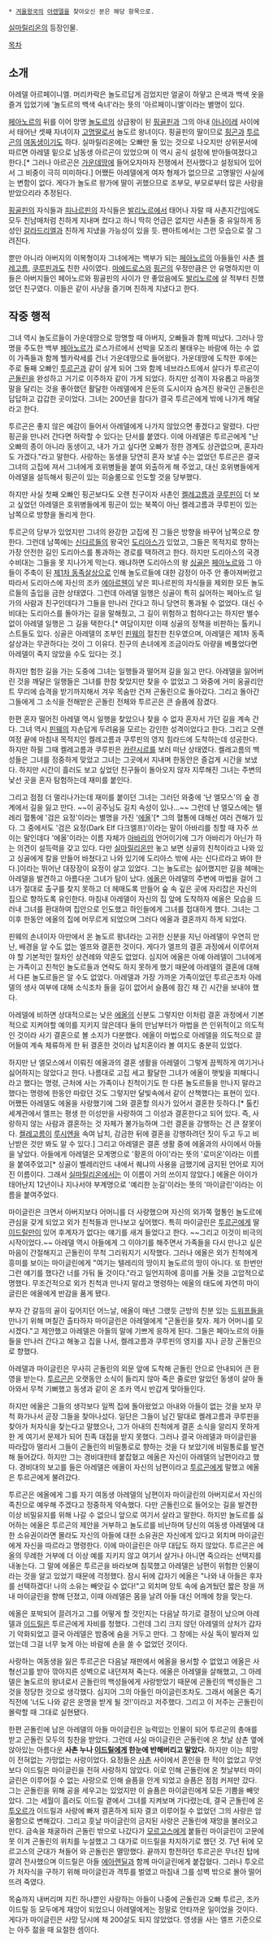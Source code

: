  * [[겨울왕국]]의 [[아렌델]]을 찾아오신 분은 해당 항목으로.

[[실마릴리온]]의 등장인물.

[[목차]]
== 소개 ==
아레델 아르페이니엘. 머리카락은 놀도르답게 검었지만 얼굴이 하얗고 은색과 백색 옷을 즐겨 입었기에 '놀도르의 백색 숙녀'라는 뜻의 '아르페이니엘'이라는 별명이 있다.

[[페아노르]]의 뒤를 이어 망명 [[놀도르]]의 상급왕이 된 [[핑골핀]]과 그의 아내 [[아나이레]] 사이에서 태어난 셋째 자녀이자 [[고명딸]]로서 놀도르 왕녀이다. 핑골핀의 딸이므로 [[핑곤]]과 [[투르곤]]의 [[여동생]]이기도 하다. 실마릴리온에는 오빠만 둘 있는 것으로 나오지만 상위문서에 따르면 아레델 밑으로 남동생 아르곤이 있었으며 이 역시 공식 설정에 받아들여졌다고 한다.[* 그러나 아르곤은 [[가운데땅]]에 들어오자마자 전쟁에서 전사했다고 설정되어 있어서 그 비중이 극히 미미하다.] 어쨌든 아레델에게 여자 형제가 없으므로 고명딸인 사실에는 변함이 없다. 게다가 놀도르 왕가에 딸이 귀했으므로 조부모, 부모로부터 많은 사랑을 받았으리라 추정된다.

[[핑골핀]]의 자식들과 [[피나르핀]]의 자식들은 [[발리노르]]에서 태어나 자랄 때 사촌지간임에도 모두 친남매처럼 친하게 지내며 컸다고 하니 딱히 언급은 없지만 사촌들 중 유일하게 동성인 [[갈라드리엘]]과 친하게 지냈을 가능성이 있을 듯. 팬아트에서는 그런 모습으로 잘 그려진다. 

뿐만 아니라 아버지의 이복형이자 그녀에게는 백부가 되는 [[페아노르]]의 아들들인 사촌 [[켈레고름]], [[쿠루핀]]과도 친한 사이였다. [[마에드로스]]와 [[핑곤]]의 우정만큼은 안 유명하지만 이들은 아버지들인 페아노르와 핑골핀의 사이가 안 좋았음에도 [[발리노르]]에 살 적부터 친했었던 친구였다. 이들은 같이 사냥을 즐기며 친하게 지냈다고 한다.

== 작중 행적 ==
그녀 역시 놀도르들이 가운데땅으로 망명할 때 아버지, 오빠들과 함께 떠났다. 그러나 망명을 주도한 백부 [[페아노르]]가 로스가르에서 선박을 모조리 불태우는 바람에 하는 수 없이 가족들과 함께 헬카락세를 건너 가운데땅으로 들어왔다. 가운데땅에 도착한 후에는 주로 둘째 오빠인 [[투르곤]]과 같이 살게 되어 그와 함께 네브라스트에서 살다가 투르곤이 [[곤돌린]]을 완성하고 거기로 이주하자 같이 가게 되었다. 하지만 성격이 자유롭고 마음껏 말을 달리는 것을 좋아했던 활달한 아레델에게 은둔의 도시이자 숨겨진 왕국인 곤돌린은 답답하고 갑갑한 곳이었다. 그녀는 200년을 참다가 결국 투르곤에게 밖에 나가게 해달라고 한다.

투르곤은 좋지 않은 예감이 들어서 아레델에게 나가지 않았으면 좋겠다고 말렸다. 다만 핑곤을 만나러 간다면 허락할 수 있다는 단서를 붙였다. 이에 아레델은 투르곤에게 "난 오빠의 종이 아니라 동생이고, 내가 가고 싶다면 오빠가 정한 경계도 상관없으며, 혼자라도 가겠다."라고 말한다. 사랑하는 동생을 당연히 혼자 보낼 수는 없었던 투르곤은 결국 그녀의 고집에 져서 그녀에게 호위병들을 붙여 외출하게 해 주었고, 대신 호위병들에게 아레델을 설득해서 핑곤이 있는 히슬룸으로 인도할 것을 당부했다.

하지만 사실 첫째 오빠인 핑곤보다도 오랜 친구이자 사촌인 [[켈레고름]]과 [[쿠루핀]]이 더 보고 싶었던 아레델은 호위병들에게 핑곤이 있는 북쪽이 아닌 켈레고름과 쿠루핀이 있는 남쪽으로 방향을 돌리게 한다. 

투르곤의 당부가 있었지만 그녀의 완강한 고집에 진 그들은 방향을 바꾸어 남쪽으로 향한다. 그런데 남쪽에는 [[신다르]]들의 왕국인 [[도리아스]]가 있었고, 그들은 목적지로 향하는 가장 안전한 길인 도리아스를 통과하는 경로를 택하려고 한다. 하지만 도리아스의 국경수비대는 그들을 못 지나가게 막는다. 왜냐하면 도리아스의 왕 [[싱골]]은 [[페아노르]]와 그 아들이 주축이 된 [[제1차 동족살상]]으로 인해 놀도르들에 대한 감정이 아주 안 좋아져버렸고 따라서 도리아스에 자신의 조카 [[에아르웬]]이 낳은 피나르핀의 자식들을 제외한 모든 놀도르들의 출입을 금한 상태였다. 그런데 아레델 일행은 싱골이 특히 싫어하는 페아노르 일가의 사람과 친구인데다가 그들을 만나러 간다고 하니 당연히 통과될 수 없었다. 대신 수비대는 도리아스를 돌아가는 길을 말해줬고, 그 길이 위험하고 험하다고는 하지만 별수 없이 아레델 일행은 그 길을 택한다.[* 여담이지만 이때 싱골의 정책을 비판하는 톨키니스트들도 있다. 싱골은 아레델의 조부인 [[핀웨]]의 절친한 친우였으며, 아레델은 제1차 동족살상과는 무관하다는 것이 그 이유다. 친구의 손녀에게 조금이라도 아량을 베풀었다면 아레델이 죽지 않았을 수도 있다는 것.]

하지만 험한 길을 가는 도중에 그녀는 일행들과 떨어져 길을 잃고 만다. 아레델을 잃어버린 것을 깨달은 일행들은 그녀를 한참 찾았지만 찾을 수 없었고 그 와중에 거미 웅골리안트 무리에 습격을 받기까지해서 겨우 목숨만 건져 곤돌린으로 돌아갔다. 그리고 돌아간 그들에게 그 소식을 전해받은 곤돌린 전체와 투르곤은 큰 슬픔에 잠겼다.

한편 혼자 떨어진 아레델 역시 일행을 찾았으나 찾을 수 없자 혼자서 가던 길을 계속 간다. 그녀 역시 [[핀웨]]의 자손답게 두려움을 모르는 강인한 성격이었다고 한다. 그리고 오랜 여정 끝에 마침내 목적지인 켈레고름과 쿠루핀의 영지 힘라드에 도착하는데 성공한다. 하지만 하필 그때 켈레고름과 쿠루핀은 [[카란시르]]를 보러 떠난 상태였다. 켈레고름의 백성들은 그녀를 정중하게 맞았고 그녀는 그곳에서 지내며 한동안은 즐겁게 시간을 보냈다. 하지만 시간이 흘러도 보고 싶었던 친구들이 돌아오지 않자 지루해진 그녀는 주변의 낯선 곳을 혼자 탐험하는데 재미를 붙인다.

그리고 점점 더 멀리나가는데 재미를 붙이던 그녀는 그러던 와중에 '난 엘모스'의 숲 경계에서 길을 잃고 만다.  ~~이 공주님도 길치 속성이 있나...~~ 그런데 난 엘모스에는 텔레리 혈통에 '검은 요정'이라는 별명을 가진  '[[에올]]'[* 그의 혈통에 대해선 여러 견해가 있다. 그 중에서도 '검은 요정(Dark Elf 다크엘프)'이라는 말이 아바리를 칭할 때 자주 쓰이는 말인데다 '에올'이라는 이름 자체가 [[아바리]]의 언어이기에 그가 아바리가 아닌가 하는 의견이 설득력을 갖고 있다. 다만 [[실마릴리온]]만 놓고 보면 싱골의 친척이라고 나와 있고 싱골에게 칼을 만들어 바쳤다고 나와 있기에 도리아스 밖에 사는 신다르라고 봐야 한다.]이라는 뛰어난 대장장이 요정이 살고 있었다. 그는 놀도르는 싫어했지만 길을 헤매는 아레델을 발견하고 아름다운 그녀가 탐이 났다. [[에올]]은 아레델의 주변에 마법을 걸어 그녀가 절대로 출구를 찾지 못하고 더 헤매도록 만들어 숲 속 깊은 곳에 자리잡은 자신의 집으로 향하도록 유인한다. 마침내 아레델이 자신의 집 앞에 도착하자 에올은 모습을 드러내 그녀를 환대하여 집안으로 인도했고 하인들에게 그녀를 접대하게 했다. 그녀는 그 이후 한동안 에올의 집에 머무르게 되었으며 그러다 에올과 결혼까지 하게 되었다.

핀웨의 손녀이자 아만에서 온 놀도르 왕녀라는 고귀한 신분을 지닌 아레델이 우연히 만난, 배경을 알 수도 없는 엘프와 결혼한 것이다. 게다가 엘프의 결혼 과정에서 이루어져야 할 기본적인 절차인 상견례와 약혼도 없었다. 심지어 에올은 아예 아레델이 그녀에게는 가족이고 친척인 놀도르들과 연락도 하지 못하게 했기 때문에 아레델의 결혼에 대해서 다른 놀도르들은 알 수도 없었다. 아레델과 가장 가까운 가족이었던 투르곤조차 아레델의 생사 여부에 대해 소식조차 들을 길이 없어서 슬픔에 잠긴 채 긴 시간을 보내야 했다. 

아레델에 비하면 상대적으로는 낮은 [[에올]]의 신분도 그렇지만 이처럼 결혼 과정에서 기본적으로 지켜야할 예의를 지키지 않은데다 둘의 만남부터가 마법을 쓴 인위적이고 의도적인 것이라 사기 결혼으로 볼 소지가 다분했다. 에올이 마법으로 아레델을 의도적으로 끌어들여 계속 체류하게 한 뒤 결혼한 것이라 납치혼이라 볼 여지도 충분히 있었다.

하지만 난 엘모스에서 이뤄진 에올과의 결혼 생활을 아레델이 그렇게 끔찍하게 여기거나 싫어하지는 않았다고 한다. 나름대로 고집 세고 활달한 그녀가 에올이 햇빛을 피해다니라고 했다는 명령, 근처에 사는 가족이나 친척이기도 한 다른 놀도르들을 만나지 말라고 했다는 명령에 한동안 따랐던 것도 그렇지만 달빛속에서 같이 산책했다는 표현이 있다. 어쨌든 아레델도 에올을 사랑했기에 그와 결혼할 의사가 있어서 결혼한 듯하다.[* 톨킨 세계관에서 엘프는 평생 한 이성만을 사랑하여 그 이성과 결혼한다고 되어 있다. 즉, 사랑하지 않는 사람과 결혼하는 것 자체가 불가능하며 그런 결혼을 강행하는 건 큰 잘못이다. [[켈레고름]]이 [[루시엔]]을 속여 납치, 감금한 뒤에 결혼을 강행하려던 짓이 두고 두고 비난받은 것만 봐도 알 수 있다.] 그리고 아레델은 결혼 생활 중에 에올과의 사이에서 아들을 낳았다. 아들에게 아레델은 모계명으로 '황혼의 아이'라는 뜻의 '로미온'이라는 이름을 붙여주었고[* 싱골이 벨레리안드 내에서 퀘냐의 사용을 금했기에 금지된 언어로 지어진 이름이다. 그래서 [[실마릴리온]]에서는 이 이름이 거의 쓰이지 않았다.] 에올은 아이가 태어난지 12년이나 지나서야 부계명으로 '예리한 눈길'이라는 뜻의 '마이글린'이라는 이름을 붙여주었다.

마이글린은 크면서 아버지보다 어머니를 더 사랑했으며 자신의 외가쪽 혈통인 놀도르에 관심을 갖게 되었고 외가 친척들과 만나보고 싶어했다. 특히 마이글린은 [[투르곤]]에게 딸 [[이드릴]]만이 있어 후계자가 없다는 얘기를 새겨 들었다고 한다. ~~그리고 이것이 비극의 시작이었다.~~ 아레델 역시 아들에게 그 이야기를 해주면서 가족들을 다시 만나고 싶은 마음이 간절해지고 곤돌린이 무척 그리워지기 시작했다. 그러나 에올은 외가 친척에게 흥미를 보이는 마이글린에게 "여기는 텔레리의 땅이지 놀도르의 땅이 아니다. 또 한번만 그런 얘기를 했다간 너를 가둬 둘 것이다."라고 일언지하에 흥미를 거둘 것을 고압적으로 명했다. 무조건적으로 외가 친척과 만나지 말라고 명령하는 에올의 태도에 자연히 마이글린은 에올에게 반감을 품게 됐다.

부자 간 갈등의 골이 깊어지던 어느날, 에올이 매년 그랬듯 근방의 친분 있는 [[드워프]]들을 만나기 위해 며칠간 출타하자 마이글린은 아레델에게 "곤돌린을 찾자. 제가 어머니를 모시겠다."고 제안했고 아레델은 아들의 말에 기쁘게 응하게 된다. 그들은 페아노르의 아들들을 만나러 간다고 해놓고 집을 나서, 켈레고름과 쿠루핀의 영지를 지나 곧장 곤돌린으로 향했다. 

아레델과 마이글린은 무사히 곤돌린의 외문 앞에 도착해 곤돌린 안으로 안내되어 큰 환영을 받는다. [[투르곤]]은 오랫동안 소식이 들리지 않아 죽은 줄로만 알았던 동생이 살아 돌아와서 무척 기뻐했고 동생과 같이 온 조카 역시 반갑게 맞아들인다.

하지만 에올은 그들의 생각보다 일찍 집에 돌아왔었고 아내와 아들이 없는 것을 보자 무척 화가나서 곧장 그들을 찾아나섰다. 일단은 그들이 남긴 말대로 켈레고름과 쿠루핀을 찾아가 처자식을 찾는다고 말했으나, 그가 아내의 친척에게 결혼 소식을 알리지 못하게 한 게 여기서 문제가 되어 친족 대접을 받지 못했다. 그러나 결국 아레델과 마이글린을 따라잡아 멀리서 그들이 곤돌린의 비밀통로로 향하는 것을 다 보았기에 비밀통로를 발견해 들어갔다. 하지만 그는 경비대한테 붙잡혔고 에올은 자신이 아레델의 남편이라고 했다. 경비대의 보고를 들은 아레델은 에올이 자신의 남편이라고 [[투르곤]]에게 말했고 에올은 투르곤에게 불려갔다.

투르곤은 에올에게 그를 자기 여동생 아레델의 남편이자 마이글린의 아버지로서 자신의 족친으로 예우해 주겠다고 정중하게 약속했다. 다만 곤돌린으로 들어오는 길을 발견한 이상 비밀유지를 위해 나갈 수 없으니 앞으로 여기서 살라고 말한다. 하지만 놀도르를 싫어하는 에올은 투르곤의 제안을 거부하고 놀도르를 비난하며 당신의 여동생 아레델에 대한 소유권이라면 몰라도 자신의 아들에 대한 소유권은 자신에게 있다고 외치며 마이글린에게 자신을 따르라고 명령한다. 이에 마이글린은 아무 대답도 하지 않았다. 투르곤은 에올의 무례한 거부에 더 이상 예를 지키지 않고 여기서 살거나 아니면 죽으라는 선택지를 내놓는다. 그 말에 에올은 투르곤을 바라보며 침묵했고 아레델은 남편이 위험한 인물이라는 것을 알고 있었기 때문에 걱정했다. 잠시 뒤에 갑자기 에올은 "나와 내 아들은 후자를 선택하겠다! 나의 소유는 빼앗길 수 없다!"고 외치며 망토 속에 숨겨뒀던 짧은 창을 꺼내 마이글린을 향해 던졌고, 이때 아레델은 몸을 날려 아들 대신 어깨에 창을 맞는다.

에올은 포박되어 끌려가고 그를 어떻게 할 것인지는 다음날 하기로 결정이 났으며 아레델과 [[이드릴]]은 투르곤에게 자비를 청했다. 그런데 그리 크지 않던 아레델의 상처가 갑자기 악화되었고 결국 아레델은 밤중에 숨을 거두고 만다. 그 창에는 사실 독이 발라져 있었는데 그걸 너무 늦게 아는 바람에 손을 쓸 수 없었던 것이다.

사랑하는 여동생을 잃은 투르곤은 다음날 재판에서 에올을 용서할 수 없었고 에올은 사형선고를 받아 깎아지른 성벽으로 내던져져 죽는다. 에올은 아레델을 살해했고, 그 아레델은 놀도르의 왕녀로서 곤돌린의 백성들에게 사랑받았기 때문에 곤돌린의 백성들은 그것을 정당한 것으로 생각했다. 심지어 그의 아들인 마이글린조차도. 그래서 에올은 죽기 직전에 '너도 나와 같은 운명을 받게 될 것!'이라고 저주했다. 그리고 이 저주는 곤돌린이 몰락할 때 그대로 실현됐다. 

한편 곤돌린에 남은 아레델의 아들 마이글린은 능력있는 인물이 되어 투르곤의 총애를 받고 곤돌린 모두의 칭찬을 받았다. 그런데 사실 마이글린은 곤돌린에 온 첫날 삼촌 옆에 앉아있는 아름다운 '''사촌 누나 [[이드릴]]에게 한눈에 반해버리고 말았다.''' 하지만 이는 희망이 전혀없는 가망없는 사랑이었다. 요정들은 [[사촌]] 사이에서 혼인을 한 적이 없었고 무엇보다 이드릴은 마이글린을 전혀 사랑하지 않았다. 이로 인해 곤돌린에 온 첫날부터 마이글린은 이루어질 수 없는 사랑으로 인해 슬픔을 안게 되었고 슬픔은 점점 커져만 갔다. 그는 곤돌린을 위해 공을 세우고는 있었지만 이 슬픔은 마이글린에게 모든 기쁨을 빼앗았다. 그는 세월이 흘러도 이드릴 곁에서 그녀를 지켜보며 기다렸는데, 결국 곤돌린에 온 [[투오르]]가 이드릴과 사랑에 빠져 결혼하게 되자 결코 이루어질 수 없었던 그의 사랑은 암울함으로 변해갔다. 그리고 훗날 마이글린의 금지된 사랑은 곤돌린에 재앙을 불러오고 만다. 금속을 채굴하러 곤돌린 밖으로 나갔다가 [[모르고스]]에게 붙들린 마이글린이 고문에 못 이겨 곤돌린의 위치를 누설했고 그 대가로 이드릴을 차지하기로 했던 것. 7년 뒤에 모르고스의 군대가 쳐들어 와 곤돌린은 멸망했다. 끝까지 항전하던 투르곤은 무너진 탑에 깔려 전사했으며 이드릴은 아들 [[에아렌딜]]과 함께 마이글린에게 붙잡혔다. 그러나 투오르가 처자식을 구하기 위해 마이글린과 격투를 벌였고 마침내 그를 성벽 밖으로 몰아 떨어뜨려 죽였다. 

목숨까지 내버리며 지킨 하나뿐인 사랑하는 아들이 나중에 곤돌린과 오빠 투르곤, 조카 이드릴 등 모두에게 재앙이 되었으니 아레델에게는 정말로 안타까운 일이었을 것이다. 게다가 마이글린은 사망 당시에 채 200살도 되지 않았었다. 영생을 사는 엘프 기준으로는 아주 젊을 때 요절한 셈이다.
